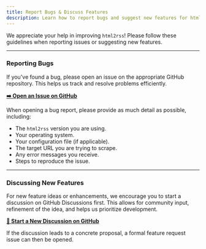 ```yaml
---
title: Report Bugs & Discuss Features
description: Learn how to report bugs and suggest new features for html2rss
---
```


We appreciate your help in improving `html2rss`! Please follow these guidelines when reporting issues or suggesting new features.

---

### Reporting Bugs

If you've found a bug, please open an issue on the appropriate GitHub repository. This helps us track and resolve problems efficiently.

[**➡️ Open an Issue on GitHub**](https://github.com/html2rss/html2rss/issues)

When opening a bug report, please provide as much detail as possible, including:

- The `html2rss` version you are using.
- Your operating system.
- Your configuration file (if applicable).
- The target URL you are trying to scrape.
- Any error messages you receive.
- Steps to reproduce the issue.

---

### Discussing New Features

For new feature ideas or enhancements, we encourage you to start a discussion on GitHub Discussions first. This allows for community input, refinement of the idea, and helps us prioritize development.

[**💬 Start a New Discussion on GitHub**](https://github.com/orgs/html2rss/discussions)

If the discussion leads to a concrete proposal, a formal feature request issue can then be opened.
